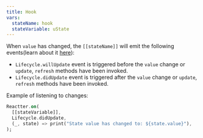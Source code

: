 ```yaml
---
title: Hook
vars:
  stateName: hook
  stateVariable: uState
---
```


When `value` has changed, the <HT>`[[stateName]]`</HT> will emit the following events(learn about it [here](/reactter/core_concepts/lifecycle/)):

- <HE>`Lifecycle.willUpdate`</HE> event is triggered before the `value` change or <HM>`update`</HM>, <HM>`refresh`</HM> methods have been invoked.
- <HE>`Lifecycle.didUpdate`</HE> event is triggered after the `value` change or <HM>`update`</HM>, <HM>`refresh`</HM>  methods have been invoked.

Example of listening to changes:

```dart "Reactter.on" "Lifecycle.didUpdate"
Reactter.on(
  [[stateVariable]],
  Lifecycle.didUpdate,
  (_, state) => print("State value has changed to: ${state.value}"),
);
```
